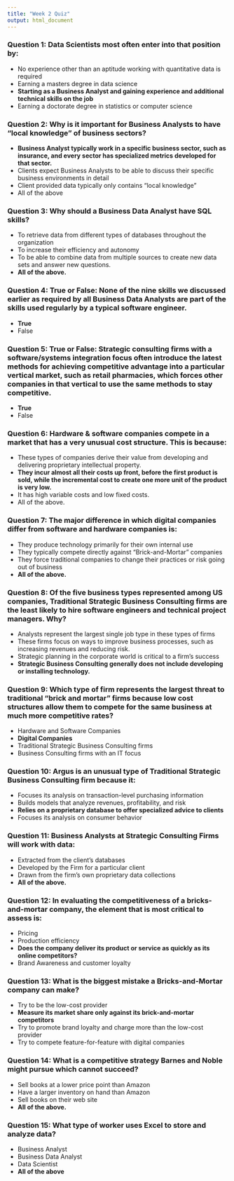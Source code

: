 ```yaml
---
title: "Week 2 Quiz"
output: html_document
---
```

### Question 1: Data Scientists most often enter into that position by:
* No experience other than an aptitude working with quantitative data is required
* Earning a masters degree in data science
* __Starting as a Business Analyst and gaining experience and additional technical skills on the job__
* Earning a doctorate degree in statistics or computer science

### Question 2: Why is it important for Business Analysts to have "local knowledge" of business sectors?
* __Business Analyst typically work in a specific business sector, such as insurance, and every sector has specialized metrics developed for that sector.__
* Clients expect Business Analysts to be able to discuss their specific business environments in detail
* Client provided data typically only contains "local knowledge"
* All of the above

### Question 3: Why should a Business Data Analyst have SQL skills?
* To retrieve data from different types of databases throughout the organization
* To increase their efficiency and autonomy
* To be able to combine data from multiple sources to create new data sets and answer new questions.
* __All of the above.__

### Question 4: True or False: None of the nine skills we discussed earlier as required by all Business Data Analysts are part of the skills used regularly by a typical software engineer.
* __True__
* False

### Question 5: True or False: Strategic consulting firms with a software/systems integration focus often introduce the latest methods for achieving competitive advantage into a particular vertical market, such as retail pharmacies, which forces other companies in that vertical to use the same methods to stay competitive.
* __True__
* False

### Question 6: Hardware & software companies compete in a market that has a very unusual cost structure. This is because:
* These types of companies derive their value from developing and delivering proprietary intellectual property.
* __They incur almost all their costs up front, before the first product is sold, while the incremental cost to create one more unit of the product is very low.__
* It has high variable costs and low fixed costs.
* All of the above.

### Question 7: The major difference in which digital companies differ from software and hardware companies is:
* They produce technology primarily for their own internal use
* They typically compete directly against "Brick-and-Mortar" companies
* They force traditional companies to change their practices or risk going out of business
* __All of the above.__

### Question 8: Of the five business types represented among US companies, Traditional Strategic Business Consulting firms are the least likely to hire software engineers and technical project managers. Why?
* Analysts represent the largest single job type in these types of firms
* These firms focus on ways to improve business processes, such as increasing revenues and reducing risk.
* Strategic planning in the corporate world is critical to a firm's success
* __Strategic Business Consulting generally does not include developing or installing technology.__

### Question 9: Which type of firm represents the largest threat to traditional "brick and mortar" firms because low cost structures allow them to compete for the same business at much more competitive rates?
* Hardware and Software Companies
* __Digital Companies__
* Traditional Strategic Business Consulting firms
* Business Consulting firms with an IT focus

### Question 10: Argus is an unusual type of Traditional Strategic Business Consulting firm because it:
* Focuses its analysis on transaction-level purchasing information
* Builds models that analyze revenues, profitability, and risk
* __Relies on a proprietary database to offer specialized advice to clients__
* Focuses its analysis on consumer behavior

### Question 11: Business Analysts at Strategic Consulting Firms will work with data:
* Extracted from the client's databases
* Developed by the Firm for a particular client
* Drawn from the firm's own proprietary data collections
* __All of the above.__

### Question 12: In evaluating the competitiveness of a bricks-and-mortar company, the element that is most critical to assess is:
* Pricing
* Production efficiency
* __Does the company deliver its product or service as quickly as its online competitors?__
* Brand Awareness and customer loyalty

### Question 13: What is the biggest mistake a Bricks-and-Mortar company can make?
* Try to be the low-cost provider
* __Measure its market share only against its brick-and-mortar competitors__
* Try to promote brand loyalty and charge more than the low-cost provider
* Try to compete feature-for-feature with digital companies

### Question 14: What is a competitive strategy Barnes and Noble might pursue which cannot succeed?
* Sell books at a lower price point than Amazon
* Have a larger inventory on hand than Amazon
* Sell books on their web site
* __All of the above.__

### Question 15: What type of worker uses Excel to store and analyze data?
* Business Analyst
* Business Data Analyst
* Data Scientist
* __All of the above__
